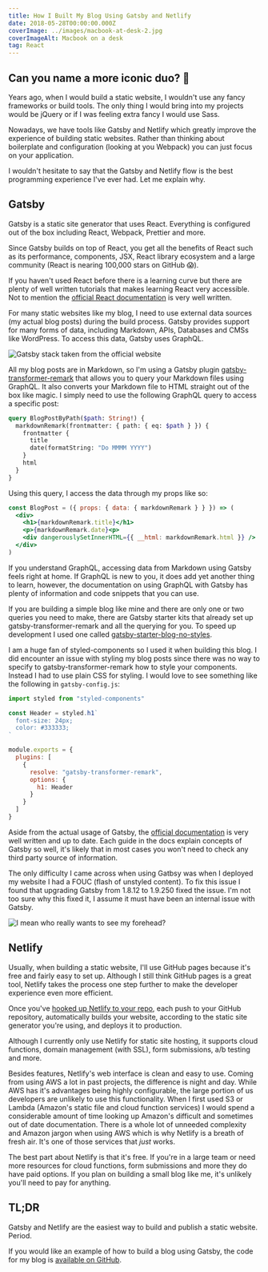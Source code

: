 ```yaml
---
title: How I Built My Blog Using Gatsby and Netlify
date: 2018-05-28T00:00:00.000Z
coverImage: ../images/macbook-at-desk-2.jpg
coverImageAlt: Macbook on a desk
tag: React
---
```


## Can you name a more iconic duo? 🤔

Years ago, when I would build a static website, I wouldn't use any fancy frameworks or build tools. The only thing I would bring into my projects would be jQuery or if I was feeling extra fancy I would use Sass.

Nowadays, we have tools like Gatsby and Netlify which greatly improve the experience of building static websites. Rather than thinking about boilerplate and configuration (looking at you Webpack) you can just focus on your application.

I wouldn't hesitate to say that the Gatsby and Netlify flow is the best programming experience I've ever had. Let me explain why.

## Gatsby

Gatsby is a static site generator that uses React. Everything is configured out of the box including React, Webpack, Prettier and more.

Since Gatsby builds on top of React, you get all the benefits of React such as its performance, components, JSX, React library ecosystem and a large community (React is nearing 100,000 stars on GitHub 😱).

If you haven't used React before there is a learning curve but there are plenty of well written tutorials that makes learning React very accessible. Not to mention the [official React documentation](https://reactjs.org/) is very well written.

For many static websites like my blog, I need to use external data sources (my actual blog posts) during the build process. Gatsby provides support for many forms of data, including Markdown, APIs, Databases and CMSs like WordPress. To access this data, Gatsby uses GraphQL.

![Gatsby stack taken from the official website](../images/gatsby_flow.png)

All my blog posts are in Markdown, so I'm using a Gatsby plugin [gatsby-transformer-remark](https://www.gatsbyjs.org/packages/gatsby-transformer-remark/?=gatsby-transformer-remark) that allows you to query your Markdown files using GraphQL. It also converts your Markdown file to HTML straight out of the box like magic. I simply need to use the following GraphQL query to access a specific post:

```graphql
query BlogPostByPath($path: String!) {
  markdownRemark(frontmatter: { path: { eq: $path } }) {
    frontmatter {
      title
      date(formatString: "Do MMMM YYYY")
    }
    html
  }
}
```

Using this query, I access the data through my props like so:

```jsx
const BlogPost = ({ props: { data: { markdownRemark } } }) => (
  <div>
    <h1>{markdownRemark.title}</h1>
    <p>{markdownRemark.date}<p>
    <div dangerouslySetInnerHTML={{ __html: markdownRemark.html }} />
  </div>
)
```

If you understand GraphQL, accessing data from Markdown using Gatsby feels right at home. If GraphQL is new to you, it does add yet another thing to learn, however, the documentation on using GraphQL with Gatsby has plenty of information and code snippets that you can use.

If you are building a simple blog like mine and there are only one or two queries you need to make, there are Gatsby starter kits that already set up gatsby-transformer-remark and all the querying for you. To speed up development I used one called [gatsby-starter-blog-no-styles](https://github.com/noahg/gatsby-starter-blog-no-styles/).

I am a huge fan of styled-components so I used it when building this blog. I did encounter an issue with styling my blog posts since there was no way to specify to gatsby-transformer-remark how to style your components. Instead I had to use plain CSS for styling. I would love to see something like the following in `gatsby-config.js`:

```javascript
import styled from "styled-components"

const Header = styled.h1`
  font-size: 24px;
  color: #333333;
`

module.exports = {
  plugins: [
    {
      resolve: "gatsby-transformer-remark",
      options: {
        h1: Header
      }
    }
  ]
}
```

Aside from the actual usage of Gatsby, the [official documentation](https://www.gatsbyjs.org/docs/) is very well written and up to date. Each guide in the docs explain concepts of Gatsby so well, it's likely that in most cases you won't need to check any third party source of information.

The only difficulty I came across when using Gatbsy was when I deployed my website I had a FOUC (flash of unstyled content). To fix this issue I found that upgrading Gatsby from 1.8.12 to 1.9.250 fixed the issue. I'm not too sure why this fixed it, I assume it must have been an internal issue with Gatsby.

![I mean who really wants to see my forehead?](../images/fouc.png)

## Netlify

Usually, when building a static website, I'll use GitHub pages because it's free and fairly easy to set up. Although I still think GitHub pages is a great tool, Netlify takes the process one step further to make the developer experience even more efficient.

Once you've [hooked up Netlify to your repo](https://www.netlify.com/blog/2016/02/24/a-step-by-step-guide-gatsby-on-netlify/), each push to your GitHub repository, automatically builds your website, according to the static site generator you're using, and deploys it to production.

Although I currently only use Netlify for static site hosting, it supports cloud functions, domain management (with SSL), form submissions, a/b testing and more.

Besides features, Netlify's web interface is clean and easy to use. Coming from using AWS a lot in past projects, the difference is night and day. While AWS has it's advantages being highly configurable, the large portion of us developers are unlikely to use this functionality. When I first used S3 or Lambda (Amazon's static file and cloud function services) I would spend a considerable amount of time looking up Amazon's difficult and sometimes out of date documentation. There is a whole lot of unneeded complexity and Amazon jargon when using AWS which is why Netlify is a breath of fresh air. It's one of those services that _just_ works.

The best part about Netlify is that it's free. If you're in a large team or need more resources for cloud functions, form submissions and more they do have paid options. If you plan on building a small blog like me, it's unlikely you'll need to pay for anything.

## TL;DR

Gatsby and Netlify are the easiest way to build and publish a static website. Period.

If you would like an example of how to build a blog using Gatsby, the code for my blog is [available on GitHub](https://github.com/pavsidhu/blog).
